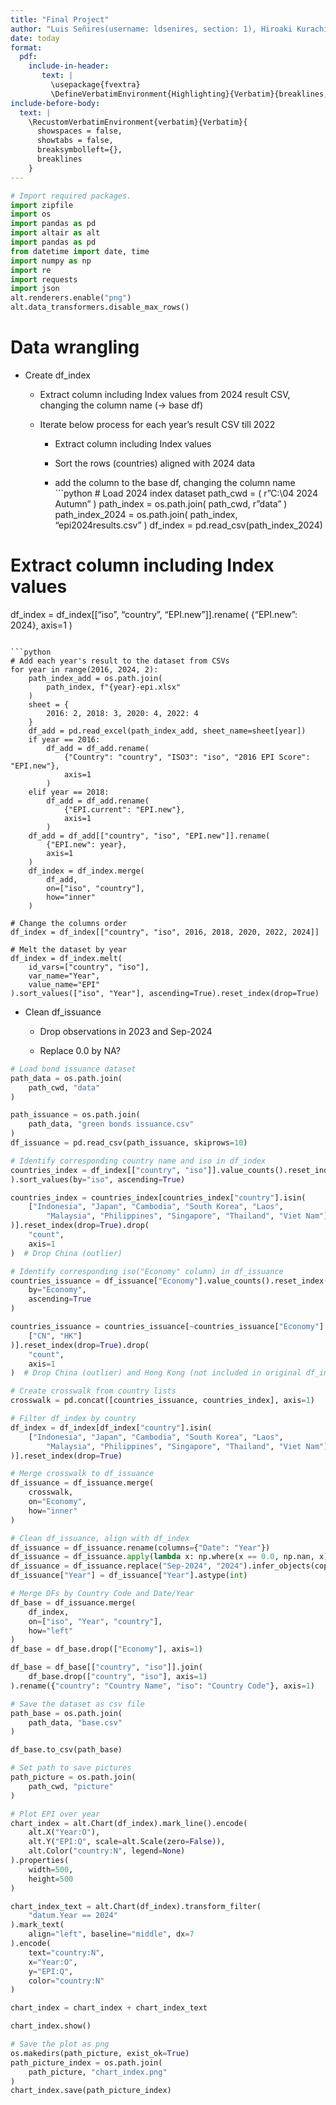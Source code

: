 ```yaml
---
title: "Final Project"
author: "Luis Señires(username: ldsenires, section: 1), Hiroaki Kurachi(username: hirokurachi, section: 2)"
date: today
format: 
  pdf:
    include-in-header: 
       text: |
         \usepackage{fvextra}
         \DefineVerbatimEnvironment{Highlighting}{Verbatim}{breaklines,commandchars=\\\{\}}
include-before-body:
  text: |
    \RecustomVerbatimEnvironment{verbatim}{Verbatim}{
      showspaces = false,
      showtabs = false,
      breaksymbolleft={},
      breaklines
    }
---
```


```python
# Import required packages.
import zipfile
import os
import pandas as pd
import altair as alt
import pandas as pd
from datetime import date, time
import numpy as np
import re
import requests
import json
alt.renderers.enable("png")
alt.data_transformers.disable_max_rows() 
```

# Data wrangling

- Create df_index

    - Extract column including Index values from 2024 result CSV, changing the column name (-> base df)

    - Iterate below process for each year's result CSV till 2022

        - Extract column including Index values

        - Sort the rows (countries) aligned with 2024 data

        - add the column to the base df, changing the column name
```python
# Load 2024 index dataset
path_cwd = (
    r"C:\Users\hkura\Documents\Uchicago\04 2024 Autumn\Python2\final"
)
path_index = os.path.join(
    path_cwd, r"data\index"
)
path_index_2024 = os.path.join(
    path_index, "epi2024results.csv"
)
df_index = pd.read_csv(path_index_2024)

# Extract column including Index values
df_index = df_index[["iso", "country", "EPI.new"]].rename(
    {"EPI.new": 2024}, axis=1
)
```

```python
# Add each year's result to the dataset from CSVs
for year in range(2016, 2024, 2):
    path_index_add = os.path.join(
        path_index, f"{year}-epi.xlsx"
    )
    sheet = {
        2016: 2, 2018: 3, 2020: 4, 2022: 4
    }
    df_add = pd.read_excel(path_index_add, sheet_name=sheet[year])
    if year == 2016:
        df_add = df_add.rename(
            {"Country": "country", "ISO3": "iso", "2016 EPI Score": "EPI.new"}, 
            axis=1
        )
    elif year == 2018:
        df_add = df_add.rename(
            {"EPI.current": "EPI.new"}, 
            axis=1
        )
    df_add = df_add[["country", "iso", "EPI.new"]].rename(
        {"EPI.new": year}, 
        axis=1
    )
    df_index = df_index.merge(
        df_add,
        on=["iso", "country"],
        how="inner"
    )

# Change the columns order
df_index = df_index[["country", "iso", 2016, 2018, 2020, 2022, 2024]]

# Melt the dataset by year
df_index = df_index.melt(
    id_vars=["country", "iso"],
    var_name="Year",
    value_name="EPI"
).sort_values(["iso", "Year"], ascending=True).reset_index(drop=True)
```

- Clean df_issuance

    - Drop observations in 2023 and Sep-2024

    - Replace 0.0 by NA?

```python
# Load bond issuance dataset
path_data = os.path.join(
    path_cwd, "data"
)

path_issuance = os.path.join(
    path_data, "green bonds issuance.csv"
)
df_issuance = pd.read_csv(path_issuance, skiprows=10)
```

```python
# Identify corresponding country name and iso in df_index
countries_index = df_index[["country", "iso"]].value_counts().reset_index(
).sort_values(by="iso", ascending=True)

countries_index = countries_index[countries_index["country"].isin(
    ["Indonesia", "Japan", "Cambodia", "South Korea", "Laos",
        "Malaysia", "Philippines", "Singapore", "Thailand", "Viet Nam"]
)].reset_index(drop=True).drop(
    "count", 
    axis=1
)  # Drop China (outlier)

# Identify corresponding iso("Economy" column) in df_issuance
countries_issuance = df_issuance["Economy"].value_counts().reset_index().sort_values(
    by="Economy", 
    ascending=True
)

countries_issuance = countries_issuance[~countries_issuance["Economy"].isin(
    ["CN", "HK"]
)].reset_index(drop=True).drop(
    "count", 
    axis=1
)  # Drop China (outlier) and Hong Kong (not included in original df_index)

# Create crosswalk from country lists
crosswalk = pd.concat([countries_issuance, countries_index], axis=1)
```

```python
# Filter df_index by country
df_index = df_index[df_index["country"].isin(
    ["Indonesia", "Japan", "Cambodia", "South Korea", "Laos",
        "Malaysia", "Philippines", "Singapore", "Thailand", "Viet Nam"]
)].reset_index(drop=True)
```

```python
# Merge crosswalk to df_issuance
df_issuance = df_issuance.merge(
    crosswalk,
    on="Economy",
    how="inner"
)

# Clean df_issuance, align with df_index
df_issuance = df_issuance.rename(columns={"Date": "Year"})
df_issuance = df_issuance.apply(lambda x: np.where(x == 0.0, np.nan, x))
df_issuance = df_issuance.replace("Sep-2024", "2024").infer_objects(copy=False)
df_issuance["Year"] = df_issuance["Year"].astype(int)
```

```python
# Merge DFs by Country Code and Date/Year
df_base = df_issuance.merge(
    df_index,
    on=["iso", "Year", "country"],
    how="left"
)
df_base = df_base.drop(["Economy"], axis=1)

df_base = df_base[["country", "iso"]].join(
    df_base.drop(["country", "iso"], axis=1)
).rename({"country": "Country Name", "iso": "Country Code"}, axis=1)

# Save the dataset as csv file
path_base = os.path.join(
    path_data, "base.csv"
)

df_base.to_csv(path_base)
```

```python
# Set path to save pictures
path_picture = os.path.join(
    path_cwd, "picture"
)
```

```python
# Plot EPI over year
chart_index = alt.Chart(df_index).mark_line().encode(
    alt.X("Year:O"),
    alt.Y("EPI:Q", scale=alt.Scale(zero=False)),
    alt.Color("country:N", legend=None)
).properties(
    width=500,
    height=500
)

chart_index_text = alt.Chart(df_index).transform_filter(
    "datum.Year == 2024"
).mark_text(
    align="left", baseline="middle", dx=7
).encode(
    text="country:N",
    x="Year:O",
    y="EPI:Q",
    color="country:N"
)

chart_index = chart_index + chart_index_text

chart_index.show()

# Save the plot as png
os.makedirs(path_picture, exist_ok=True)
path_picture_index = os.path.join(
    path_picture, "chart_index.png"
)
chart_index.save(path_picture_index)
```